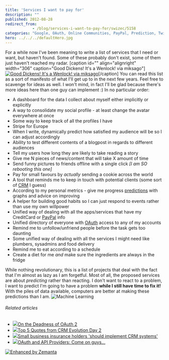 ```yaml
---
title: 'Services I want to pay for'
description: ""
published: 2012-08-28
redirect_from: 
            - /blog/services-i-want-to-pay-for/swizec/5158
categories: "Google, OAuth, Online Communities, PayPal, Prediction, Twitter, Uncategorized"
hero: ../../../defaultHero.jpg
---
```

For a while now I've been meaning to write a list of services that I need or want, but haven't found. Some of these probably don't exist, some of them just haven't reached my radar. \[caption id="" align="alignright" width="306" caption="Good Dickens! It's a Wenlock! via miksago"][![Good Dickens! It's a Wenlock! via miksago](http://distilleryimage11.s3.amazonaws.com/1ae7a724f0c211e1b55e22000a1e9610_6.jpg "Good Dickens! It's a Wenlock! via miksago")](http://instagr.am/p/O22WTQn0AX/)\[/caption] You can read this list as a sort of manifesto of what I'll get up to in the next few years. Feel free to scavenge for ideas as well. I won't mind, in fact I'll be glad because there's more ideas here than one guy can implement :) In no particular order:

- A dashboard for the data I collect about myself either implicitly or explicitly
- A way to consolidate my social profile - at least change the avatar everywhere at once
- Some way to keep track of all the profiles I have
- Stripe for Europe
- When I write, dynamically predict how satisfied my audience will be so I can adjust accordingly
- Ability to test different contents of a blogpost in regards to different audiences
- Tell my users how long they are likely to take reading a story
- Give me N pieces of news/content that will take X amount of time
- Send funny pictures to friends offline with a single click _\[I am SO rebooting this one]_
- Pay for small favours by _actually_ sending a cookie across the world
- A tool that reminds me to keep in touch with potential clients (some sort of [CRM](http://en.wikipedia.org/wiki/Customer_relationship_management "Customer relationship management") I guess)
- According to my personal metrics - give me progress [predictions](http://en.wikipedia.org/wiki/Prediction "Prediction") with graphs and advice on improving
- A helper for building good habits so I can just respond to events rather than use my own willpower
- Unified way of dealing with all the apps/services that have my CreditCard or [PayPal](http://paypal.com "PayPal") info
- Unified directory of everyone with [OAuth](http://oauth.net "OAuth") access to any of my accounts
- Remind me to unfollow/unfriend people before the task gets too daunting
- Some unified way of dealing with all the services I might need like plumbers, sysadmins and food delivery
- Remind me to eat according to a schedule
- Create a diet for me _and_ make sure the ingredients are always in the fridge

While nothing revolutionary, this is a list of projects that deal with the fact that I'm almost as lazy as I am forgetful. Most of all, the proposed services are about _predicting_ rather than reacting. I don't want to react to a problem, I want to predict I'm going to have a problem **while I still have time to fix it!** With the piles of data available, computers are better at making these predictions than I am. ![Machine Learning](./img/wp-content-uploads-2012-05-machinelearning.gif "Machine Learning")

###### Related articles

- [![](http://i.zemanta.com/noimg_27_80_80.jpg)](http://www.tbray.org/ongoing/When/201x/2012/07/28/Oauth2-dead)[On the Deadness of OAuth 2](http://www.tbray.org/ongoing/When/201x/2012/07/28/Oauth2-dead)
- [![](http://i.zemanta.com/noimg_74_80_80.jpg)](http://blog.totango.com/2012/08/top-5-quotes-from-crm-evolution-day-2/)[Top 5 Quotes from CRM Evolution Day 2](http://blog.totango.com/2012/08/top-5-quotes-from-crm-evolution-day-2/)
- [![](http://i.zemanta.com/noimg_63_80_80.jpg)](http://www.premierlinedirect.co.uk/knowledge/insurance-news/small_business_insurance_holders_should_implement_crm_systems)[Small business insurance holders 'should implement CRM systems'](http://www.premierlinedirect.co.uk/knowledge/insurance-news/small_business_insurance_holders_should_implement_crm_systems)
- [![](http://i.zemanta.com/noimg_91_80_80.jpg)](http://java.dzone.com/articles/oauth-and-api-providers-come)[OAuth and API Providers: Come on guys...](http://java.dzone.com/articles/oauth-and-api-providers-come)

[![Enhanced by Zemanta](http://img.zemanta.com/zemified_e.png?x-id=e59fd7e1-ee18-4181-a1f7-083ce46412fc)](http://www.zemanta.com/?px "Enhanced by Zemanta")